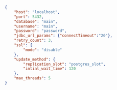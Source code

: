 ```json title="source.json"
{
    "host": "localhost",
    "port": 5432,
    "database": "main",
    "username": "main",
    "password": "password",
    "jdbc_url_params": {"connectTimeout":"20"},
    "retry_count": 3,
    "ssl": {
        "mode": "disable"
    },
    "update_method": {
        "replication_slot": "postgres_slot",
        "intial_wait_time": 120
    },
    "max_threads": 5
}
```